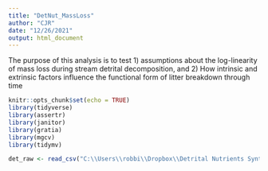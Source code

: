 ```yaml
---
title: "DetNut_MassLoss"
author: "CJR"
date: "12/26/2021"
output: html_document
---
```

The purpose of this analysis is to test 1) assumptions about the log-linearity of mass loss during stream detrital decomposition, and 2) How intrinsic and extrinsic factors influence the functional form of litter breakdown through time

```r
knitr::opts_chunk$set(echo = TRUE)
library(tidyverse)
library(assertr)
library(janitor)
library(gratia)
library(mgcv)
library(tidymv)

```

```r


det_raw <- read_csv("C:\\Users\\robbi\\Dropbox\\Detrital Nutrients Synth\\DetNutSynth_Database.csv")

```

